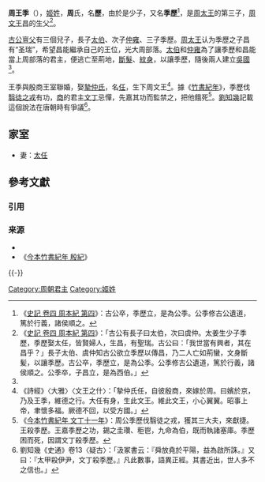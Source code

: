 
{{先秦人物信息框
|名稱=周王季
|圖像=
|圖說=
|別稱=
|姓=姬
|氏=周
|名=歷
|字=
|別名=
|別字=
|諡號=
|時代=商朝
|國家=
|身份=周部落首領
|前任=[[周太王|周太王]] 
|繼任=[[周文王|周文王]]
|出生日期=
|逝世日期=
|在位年代=
|父=[[周太王|周太王]]
|母=[[太姜|太姜]]
|正妻=[[太任|太任]]
|妾=
|夫=
|子女=[[周文王|周文王]]
|太子=
|都城=
|居所=
|墓葬=不詳
}}

'''周王季'''（{{bd|前12世紀||？||catIdx=J姬}}），[[姬姓|姬姓]]，'''周'''氏，名'''歷'''，由於是少子，又名'''季歷'''<ref>《[[:s:史記/卷004|史記 卷四 周本紀 第四]]》：古公卒，季歷立，是為公季。公季修古公遺道，篤於行義，諸侯順之。</ref>，是[[周太王|周太王]]的第三子，[[周文王|周文王]]昌的生父<ref name="季歷"> 《[[:s:史記/卷004|史記 卷四 周本紀 第四]]》：「古公有長子曰太伯，次曰虞仲。太姜生少子季歷，季歷娶太任，皆賢婦人，生昌，有聖瑞。古公曰：「我世當有興者，其在昌乎？」長子太伯、虞仲知古公欲立季歷以傳昌，乃二人亡如荊蠻，文身斷髪，以讓季歷。古公卒，季歷立，是為公季。公季修古公遺道，篤於行義，諸侯順之。公季卒，子昌立，是為西伯。」</ref>。

[[古公亶父|古公亶父]]有三個兒子，長子[[太伯|太伯]]、次子[[仲雍|仲雍]]、三子季歷。[[周太王|周太王]]认为季歷之子昌有“圣瑞”，希望昌能繼承自己的王位，光大周部落。[[太伯|太伯]]和[[仲雍|仲雍]]為了讓季歷和昌能當上周部落的君主，便逃亡至荊地，[[剪髮|斷髮]]、[[紋身|紋身]]，以讓季歷，隨後兩人建立[[吳國|吳國]]<ref name="季歷"></ref>。

王季與殷商王室聯婚，娶[[摯仲氏|摯仲氏]]，名[[太任|任]]，生下周文王<ref>《詩經》〈大雅〉〈文王之什〉：「摯仲氏任，自彼殷商，來嫁於周。曰嬪於京，乃及王季，維德之行。大任有身，生此文王。維此文王，小心翼翼。昭事上帝，聿懷多福。厥德不回，以受方國。」</ref>。據《[[竹書紀年|竹書紀年]]》，季歷伐[[翳徒之戎|翳徒之戎]]有功，[[商朝|商]]的君主[[文丁|文丁]]忌憚，先嘉其功而監禁之，把他餓死<ref>《[[:s:今本竹書紀年/殷紀|今本竹書紀年 文丁十一年]]》：周公季歷伐翳徒之戎，獲其三大夫，來獻捷。王殺季歷。王嘉季歷之功，錫之圭瓚、秬鬯，九命為伯，既而執諸塞庫。季歷困而死，因謂文丁殺季歷。</ref>。[[劉知幾|劉知幾]]記載這個說法在唐朝時有爭議<ref>劉知幾《史通》卷13〈疑古〉：「汲冢書云：『舜放堯於平陽，益為啟所誅。』又曰：『太甲殺伊尹，文丁殺季歷。』凡此數事，語異正經。其書近出，世人多不之信也。」</ref>。

== 家室 ==
* 妻：[[太任|太任]]

== 參考文獻 ==
=== 引用 ===
{{Reflist}}

=== 来源 ===
{{ReflistH}}
* {{Wikisource history link|史記|004|季}}
* 《[[:s:今本竹書紀年/殷紀|今本竹書紀年 殷紀]]》
{{ReflistF}}

{{-}}
{{中国皇帝|[[周太王|周太王]]|[[周文王|周文王]]|[[周朝君主列表#西伯|周部落首領、西伯]]|-}}
{{周朝王室}}

[[Category:周朝君主|Category:周朝君主]]
[[Category:姬姓|Category:姬姓]]